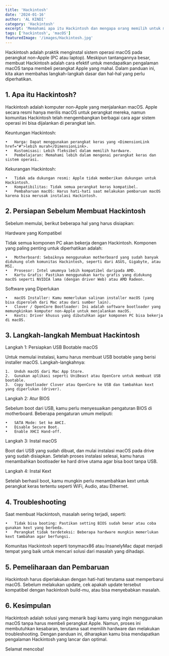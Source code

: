 ```yaml
---
title: 'Hackintosh'
date: '2024-01-16'
author: 'AL KINDI'
category: 'Hackintosh'
excerpt: 'Memahami apa itu Hackintosh dan mengapa orang memilih untuk membangunnya.'
tags: ['hackintosh', 'macOS']
featuredImage: '/images/Hackintosh.jpg'
---
```


Hackintosh adalah praktik menginstal sistem operasi macOS pada perangkat non-Apple (PC atau laptop). Meskipun tantangannya besar, membuat Hackintosh adalah cara efektif untuk mendapatkan pengalaman macOS tanpa membeli perangkat Apple yang mahal. Dalam panduan ini, kita akan membahas langkah-langkah dasar dan hal-hal yang perlu diperhatikan.

## 1. Apa itu Hackintosh?

Hackintosh adalah komputer non-Apple yang menjalankan macOS. Apple secara resmi hanya merilis macOS untuk perangkat mereka, namun komunitas Hackintosh telah mengembangkan berbagai cara agar sistem operasi ini bisa dijalankan di perangkat lain.

Keuntungan Hackintosh:

    •	Harga: Dapat menggunakan perangkat keras yang <DimensionLink href="#">lebih murah</DimensionLink>.
    •	Kustomisasi: Lebih fleksibel dalam memilih hardware.
    •	Pembelajaran: Memahami lebih dalam mengenai perangkat keras dan sistem operasi.

Kekurangan Hackintosh:

    •	Tidak ada dukungan resmi: Apple tidak memberikan dukungan untuk Hackintosh.
    •	Kompatibilitas: Tidak semua perangkat keras kompatibel.
    •	Pembaharuan macOS: Harus hati-hati saat melakukan pembaruan macOS karena bisa merusak instalasi Hackintosh.

## 2. Persiapan Sebelum Membuat Hackintosh

Sebelum memulai, berikut beberapa hal yang harus disiapkan:

Hardware yang Kompatibel

Tidak semua komponen PC akan bekerja dengan Hackintosh. Komponen yang paling penting untuk diperhatikan adalah:

    •	Motherboard: Sebaiknya menggunakan motherboard yang sudah banyak didukung oleh komunitas Hackintosh, seperti dari ASUS, Gigabyte, atau MSI.
    •	Prosesor: Intel umumnya lebih kompatibel daripada AMD.
    •	Kartu Grafis: Pastikan menggunakan kartu grafis yang didukung macOS seperti NVIDIA lama (dengan driver Web) atau AMD Radeon.

Software yang Diperlukan

    •	macOS Installer: Kamu memerlukan salinan installer macOS (yang bisa diperoleh dari Mac atau dari sumber lain).
    •	Clover / OpenCore Bootloader: Ini adalah software bootloader yang memungkinkan komputer non-Apple untuk menjalankan macOS.
    •	Kexts: Driver khusus yang dibutuhkan agar komponen PC bisa bekerja di macOS.

## 3. Langkah-langkah Membuat Hackintosh

Langkah 1: Persiapkan USB Bootable macOS

Untuk memulai instalasi, kamu harus membuat USB bootable yang berisi installer macOS. Langkah-langkahnya:

    1.	Unduh macOS dari Mac App Store.
    2.	Gunakan aplikasi seperti UniBeast atau OpenCore untuk membuat USB bootable.
    3.	Copy bootloader Clover atau OpenCore ke USB dan tambahkan kext yang diperlukan (driver).

Langkah 2: Atur BIOS

Sebelum boot dari USB, kamu perlu menyesuaikan pengaturan BIOS di motherboard. Beberapa pengaturan umum meliputi:

    •	SATA Mode: Set ke AHCI.
    •	Disable Secure Boot.
    •	Enable XHCI Hand-off.

Langkah 3: Instal macOS

Boot dari USB yang sudah dibuat, dan mulai instalasi macOS pada drive yang sudah disiapkan. Setelah proses instalasi selesai, kamu harus menambahkan bootloader ke hard drive utama agar bisa boot tanpa USB.

Langkah 4: Instal Kext

Setelah berhasil boot, kamu mungkin perlu menambahkan kext untuk perangkat keras tertentu seperti WiFi, Audio, atau Ethernet.

## 4. Troubleshooting

Saat membuat Hackintosh, masalah sering terjadi, seperti:

    •	Tidak bisa booting: Pastikan setting BIOS sudah benar atau coba gunakan kext yang berbeda.
    •	Perangkat tidak terdeteksi: Beberapa hardware mungkin memerlukan kext tambahan agar berfungsi.

Komunitas Hackintosh seperti tonymacx86 atau InsanelyMac dapat menjadi tempat yang baik untuk mencari solusi dari masalah yang dihadapi.

## 5. Pemeliharaan dan Pembaruan

Hackintosh harus diperlakukan dengan hati-hati terutama saat memperbarui macOS. Sebelum melakukan update, cek apakah update tersebut kompatibel dengan hackintosh build-mu, atau bisa menyebabkan masalah.

## 6. Kesimpulan

Hackintosh adalah solusi yang menarik bagi kamu yang ingin menggunakan macOS tanpa harus membeli perangkat Apple. Namun, proses ini membutuhkan kesabaran, terutama saat memilih hardware dan melakukan troubleshooting. Dengan panduan ini, diharapkan kamu bisa mendapatkan pengalaman Hackintosh yang lancar dan optimal.

Selamat mencoba!
